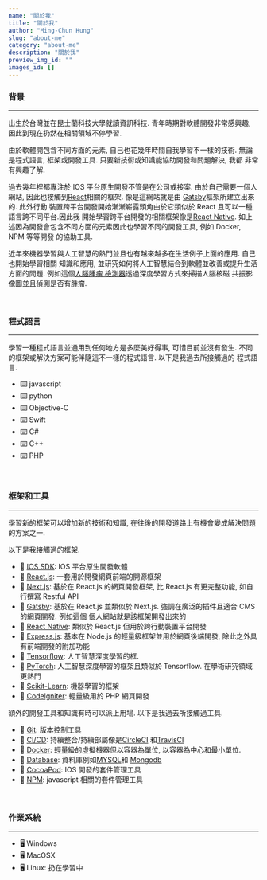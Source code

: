 ```yaml
---
name: "關於我"
title: "關於我"
author: "Ming-Chun Hung"
slug: "about-me"
category: "about-me"
description: "關於我"
preview_img_id: ""
images_id: []
---
```


### 背景

---

出生於台灣並在昆士蘭科技大學就讀資訊科技. 青年時期對軟體開發非常感興趣,
因此到現在扔然在相關領域不停學習.

由於軟體開包含不同方面的元素, 自己也花幾年時間自我學習不一樣的技術.
無論是程式語言, 框架或開發工具. 只要新技術或知識能協助開發和問題解決, 我都
非常有興趣了解.

過去幾年裡都專注於 IOS 平台原生開發不管是在公司或接案. 由於自己需要一個人網站,
因此也接觸到[React](https://react.dev/)相關的框架. 像是這網站就是由
[Gatsby](https://www.gatsbyjs.com/)框架所建立出來的. 此外行動
裝置跨平台開發開始漸漸嶄露頭角由於它類似於 React 且可以一種語言跨不同平台.因此我
開始學習跨平台開發的相關框架像是[React Native](https://reactnative.dev/). 如上
述因為開發會包含不同方面的元素因此也學習不同的開發工具, 例如 Docker, NPM 等等開發
的協助工具.

近年來機器學習與人工智慧的熱門並且也有越來越多在生活例子上面的應用. 自己也開始學習相關
知識和應用, 並研究如何將人工智慧結合到軟體並改善或提升生活方面的問題. 例如這個[人腦腫瘤
檢測器](https://braintumordetectorapp.streamlit.app/)透過深度學習方式來掃描人腦核磁
共振影像圖並且偵測是否有腫瘤.

<br />

### 程式語言

---

學習一種程式語言並通用到任何地方是多麼美好得事, 可惜目前並沒有發生.
不同的框架或解決方案可能伴隨這不一樣的程式語言. 以下是我過去所接觸過的
程式語言.

- ⌨️ javascript
- ⌨️ python
- ⌨️ Objective-C
- ⌨️ Swift
- ⌨️ C#
- ⌨️ C++
- ⌨️ PHP

<br />

### 框架和工具

---

學習新的框架可以增加新的技術和知識, 在往後的開發道路上有機會變成解決問題的方案之一.

以下是我接觸過的框架.

- 🧰 [IOS SDK](https://en.wikipedia.org/wiki/IOS_SDK): IOS 平台原生開發軟體
- 🧰 [React.js](https://react.dev/): 一套用於開發網頁前端的開源框架
- 🧰 [Next.js](https://nextjs.org/): 基於在 React.js 的網頁開發框架, 比 React.js 有更完整功能, 如自行撰寫 Restful API
- 🧰 [Gatsby](https://www.gatsbyjs.com/): 基於在 React.js 並類似於 Next.js. 強調在廣泛的插件且適合 CMS 的網頁開發. 例如這個
  個人網站就是該框架開發出來的
- 🧰 [React Native](https://reactnative.dev/): 類似於 React.js 但用於跨行動裝置平台開發
- 🧰 [Express.js](https://expressjs.com/): 基本在 Node.js 的輕量級框架並用於網頁後端開發, 除此之外具有前端開發的附加功能
- 🧰 [Tensorflow](https://www.tensorflow.org/): 人工智慧深度學習的框.
- 🧰 [PyTorch](https://pytorch.org/): 人工智慧深度學習的框架且類似於 Tensorflow. 在學術研究領域更熱門
- 🧰 [Scikit-Learn](https://scikit-learn.org/stable/): 機器學習的框架
- 🧰 [Codelgniter](https://www.codeigniter.com/): 輕量級用於 PHP 網頁開發

額外的開發工具和知識有時可以派上用場.
以下是我過去所接觸過工具.

- 🧰 [Git](https://git-scm.com/book/en/v2/Getting-Started-About-Version-Control): 版本控制工具
- 🧰 [CI/CD](https://en.wikipedia.org/wiki/CI/CD): 持續整合/持續部屬像是[CircleCI](https://circleci.com/)
  和[TravisCI](https://www.travis-ci.com/)
- 🧰 [Docker](https://www.docker.com/): 輕量級的虛擬機器但以容器為單位, 以容器為中心和最小單位.
- 🧰 [Database](https://en.wikipedia.org/wiki/Database): 資料庫例如[MYSQL](https://www.mysql.com/)和
  [Mongodb](https://www.mongodb.com/)
- 🧰 [CocoaPod](https://cocoapods.org/): IOS 開發的套件管理工具
- 🧰 [NPM](https://www.npmjs.com/): javascript 相關的套件管理工具

<br />

### 作業系統

---

- 🖥 Windows
- 🖥 MacOSX
- 🖥 Linux: 扔在學習中

<br />
